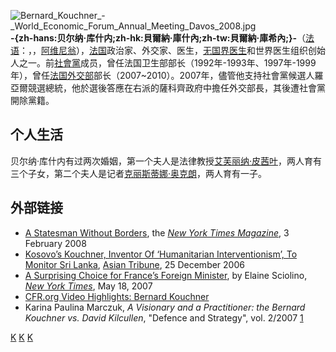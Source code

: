 {{noteTA
|T=zh-hans:贝尔纳·库什内;zh-hk:貝爾納·庫什內;zh-tw:貝爾納·庫希內;
|1=zh-hans:库什内;zh-hk:庫什內;zh-tw:庫希內;
}}[[File:Bernard_Kouchner_-_World_Economic_Forum_Annual_Meeting_Davos_2008.jpg|thumb]]
'''-{zh-hans:贝尔纳·库什内;zh-hk:貝爾納·庫什內;zh-tw:貝爾納·庫希內;}-'''（[[法语|法语]]：'''{{lang|fr|Bernard Kouchner}}'''，{{bd|1939年|11月1日||}}，[[阿维尼翁|阿维尼翁]]），[[法国|法国]]政治家、外交家、医生，[[无国界医生|无国界医生]]和世界医生组织创始人之一。前[[社會黨_(法國)|社會黨]]成员，曾任法国卫生部部长（1992年-1993年、1997年-1999年），曾任[[法国外交部|法国外交部]]部长（2007~2010）。2007年，儘管他支持社會黨候選人羅亞爾競選總統，他於選後答應在右派的薩科齊政府中擔任外交部長，其後遭社會黨開除黨籍。

==个人生活==
贝尔纳·库什内有过两次婚姻，第一个夫人是法律教授[[艾芙丽纳·皮茜叶|艾芙丽纳·皮茜叶]]，两人育有三个子女，第二个夫人是记者[[克丽斯蒂娜·奥克朗|克丽斯蒂娜·奥克朗]]，两人育有一子。

==外部链接==
*[http://www.nytimes.com/2008/02/03/magazine/03kouchner-t.html?pagewanted=1&ref=magazine A Statesman Without Borders]{{Wayback|url=http://www.nytimes.com/2008/02/03/magazine/03kouchner-t.html?pagewanted=1&ref=magazine |date=20171108162424 }}, the ''[[New_York_Times_Magazine|New York Times Magazine]]'', 3 February 2008
*[http://www.asiantribune.com/index.php?q=node/3830 Kosovo’s Kouchner, Inventor Of ‘Humanitarian Interventionism’, To Monitor Sri Lanka]{{Wayback|url=http://www.asiantribune.com/index.php?q=node%2F3830 |date=20200818200702 }}, [[Asian_Tribune|Asian Tribune]], 25 December 2006
*[http://www.nytimes.com/2007/05/18/world/europe/18cnd-kouchner.html?_r=1&hp&oref=slogin A Surprising Choice for France’s Foreign Minister], by Elaine Sciolino, ''[[New_York_Times|New York Times]]'', May 18, 2007
*[https://web.archive.org/web/20080210194306/http://www.cfr.org/publication/14322/ CFR.org Video Highlights: Bernard Kouchner]
*Karina Paulina Marczuk, ''A Visionary and a Practitioner: the Bernard Kouchner vs. David Kilcullen'', "Defence and Strategy", vol. 2/2007 [http://www.defenceandstrategy.eu/en/current-issue-2-2007/articles/a-visionary-and-a-practitioner-the-bernard-kouchner-vs-david-kilcullen.html]{{Wayback|url=http://www.defenceandstrategy.eu/en/current-issue-2-2007/articles/a-visionary-and-a-practitioner-the-bernard-kouchner-vs-david-kilcullen.html |date=20090618143209 }}

{{start box}}
{{succession box|[[克洛德·埃万|克洛德·埃万]]|[[西莫内·韦伊|西莫内·韦伊]]|[[法国卫生部部长|法国卫生部部长]]|1992年－1993年}}
{{succession box|[[埃尔韦·盖马尔|埃尔韦·盖马尔]]|[[多米尼克·吉洛|多米尼克·吉洛]]|[[法国卫生部部长|法国卫生部部长]]|1997年－1999年}}
{{succession box|[[菲利普·杜斯特-杜拉齐|菲利普·杜斯特-杜拉齐]]|[[米謝勒·阿利奧-瑪麗|米謝勒·阿利奧-瑪麗]]|[[法国外交部部长|法国外交部部长]]|2007年－2010年}}
{{end box}}

{{Authority control}}
[[Category:法国卫生部部长|K]]
[[Category:法国外交部部长|K]]
[[Category:巴黎大學校友|K]]